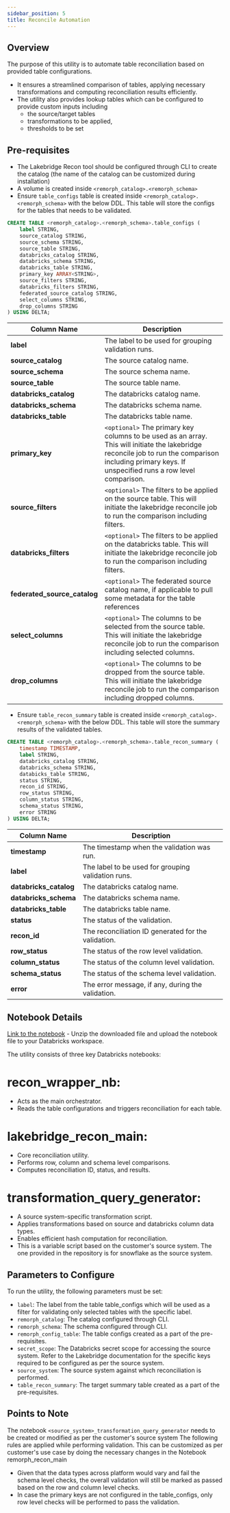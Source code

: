 ```yaml
---
sidebar_position: 5
title: Reconcile Automation
---
```



## Overview

The purpose of this utility is to automate table reconciliation based on provided table configurations.
- It ensures a streamlined comparison of tables, applying necessary transformations and computing reconciliation results efficiently.
- The utility also provides lookup tables which can be configured to provide custom inputs including
    - the source/target tables
    - transformations to be applied,
    - thresholds to be set

## Pre-requisites

- The Lakebridge Recon tool should be configured through CLI to create the catalog (the name of the catalog can be customized during installation)
- A volume is created inside `<remorph_catalog>.<remorph_schema>`
- Ensure `table_configs` table is created inside `<remorph_catalog>.<remorph_schema>` with the below DDL. This table will store the configs for the tables that needs to be validated.
```sql
CREATE TABLE <remorph_catalog>.<remorph_schema>.table_configs (
    label STRING,
    source_catalog STRING,
    source_schema STRING,
    source_table STRING,
    databricks_catalog STRING,
    databricks_schema STRING,
    databricks_table STRING,
    primary_key ARRAY<STRING>,
    source_filters STRING,
    databricks_filters STRING,
    federated_source_catalog STRING,
    select_columns STRING,
    drop_columns STRING
) USING DELTA;
```

| Column Name           | Description                                                                        |
|-----------------------|------------------------------------------------------------------------------------|
| **label**             | The label to be used for grouping validation runs.|
| **source_catalog**    | The source catalog name.|
| **source_schema**     | The source schema name. |
| **source_table**      | The source table name.  |
| **databricks_catalog**| The databricks catalog name.|
| **databricks_schema** | The databricks schema name. |
| **databricks_table**  | The databricks table name. |
| **primary_key**                | `<optional>` The primary key columns to be used as an array. This will initiate the lakebridge reconcile job to run the comparison including primary keys. If unspecified runs a row level comparison.|
| **source_filters**    | `<optional>` The filters to be applied on the source table. This will initiate the lakebridge reconcile job to run the comparison including filters. |
| **databricks_filters**| `<optional>` The filters to be applied on the databricks table. This will initiate the lakebridge reconcile job to run the comparison including filters. |
| **federated_source_catalog** | `<optional>` The federated source catalog name, if applicable to pull some metadata for the table references |
| **select_columns**    | `<optional>` The columns to be selected from the source table. This will initiate the lakebridge reconcile job to run the comparison including selected columns. |
| **drop_columns**      | `<optional>` The columns to be dropped from the source table. This will initiate the lakebridge reconcile job to run the comparison including dropped columns. |

- Ensure `table_recon_summary` table is created inside `<remorph_catalog>.<remorph_schema>` with the below DDL. This table will store the summary results of the validated tables.
```sql
CREATE TABLE <remorph_catalog>.<remorph_schema>.table_recon_summary (
    timestamp TIMESTAMP,
    label STRING,
    databricks_catalog STRING,
    databricks_schema STRING,
    databicks_table STRING,
    status STRING,
    recon_id STRING,
    row_status STRING,
    column_status STRING,
    schema_status STRING,
    error STRING
) USING DELTA;
```
| Column Name           | Description                                                                        |
|-----------------------|------------------------------------------------------------------------------------|
| **timestamp**         | The timestamp when the validation was run.                                        |
| **label**             | The label to be used for grouping validation runs.|
| **databricks_catalog**| The databricks catalog name.|
| **databricks_schema** | The databricks schema name. |
| **databricks_table**  | The databricks table name. |
| **status**            | The status of the validation.                                                      |
| **recon_id**          | The reconciliation ID generated for the validation.                                |
| **row_status**        | The status of the row level validation.                                            |
| **column_status**     | The status of the column level validation.                                         |
| **schema_status**     | The status of the schema level validation.                                         |
| **error**             | The error message, if any, during the validation.                                  |

## Notebook Details


<LakebridgeTabs />

[Link to the notebook](/lakebridge_reconciliation.dbc) - Unzip the downloaded file and upload the notebook file to your Databricks workspace.

The utility consists of three key Databricks notebooks:

# recon_wrapper_nb:
- Acts as the main orchestrator.
- Reads the table configurations and triggers reconciliation for each table.
# lakebridge_recon_main:
- Core reconciliation utility.
- Performs row, column and schema level comparisons.
- Computes reconciliation ID, status, and results.
# transformation_query_generator:
- A source system-specific transformation script.
- Applies transformations based on source and databricks column data types.
- Enables efficient hash computation for reconciliation.
- This is a variable script based on the customer's source system. The one provided in the repository is for snowflake as the source system.

## Parameters to Configure
To run the utility, the following parameters must be set:

- `label`: The label from the table table_configs which will be used as a filter for validating only selected tables with the specific label.
- `remorph_catalog`: The catalog configured through CLI.
- `remorph_schema`: The schema configured through CLI.
- `remorph_config_table`: The table configs created as a part of the pre-requisites.
- `secret_scope`: The Databricks secret scope for accessing the source system. Refer to the Lakebridge documentation for the specific keys required to be configured as per the source system.
- `source_system`: The source system against which reconciliation is performed.
- `table_recon_summary`: The target summary table created as a part of the pre-requisites.

## Points to Note

The notebook `<source_system>_transformation_query_generator` needs to be created or modified as per the customer's source system
The following rules are applied while performing validation. This can be customized as per customer's use case by doing the necessary changes in the Notebook remorph_recon_main
- Given that the data types across platform would vary and fail the schema level checks, the overall validation will still be marked as passed based on the row and column level checks.
- In case the primary keys are not configured in the table_configs, only row level checks will be performed to pass the validation.

